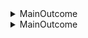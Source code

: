 <details>

<summary>MainOutcome</summary>
-   Suboutcome
-   Suboutcome
-   Suboutcome

</details>



<details>

<summary>MainOutcome</summary>
-   Suboutcome
-   Suboutcome
-   Suboutcome

</details>


<!--
From Daniel: 

5.	Regression
5.1.	Purpose
•	Explain the different treatment of stochastic and deterministic trends on forecasting
5.2.	Linear Models
5.2.1.	Definition
•	Define a linear time series model
•	State the exogeneity assumption: the expected value of the error terms is zero
5.2.2.	Stationarity
•	Transform a non-stationary linear to a stationary process using differencing
•	State how to remove a polynomial trend of order m
5.2.3.	Simulation
•	Simulate a time series with a linear time trend and a AR(p) error
5.3.	Fitted Models
5.3.1.	Model fitted to simulated data
•	Estimate a linear model for a simulated time series with linear time trend and AR(p) error
5.3.2.	Model fitted to the temperature series
•	Use acf and pacf to test for autocorrelation bias in standard errors
•	Explain intuitively why autocorrelated error terms leads to bias of estimated standard errors
5.3.3.	Autocorrelation and the estimation and sample statistics*
5.4.	Generalized Least Squares
5.4.1.	GLS fit to simulated series
•	Estimate a linear model using the GLS algorithm
•	Compare GLS and OLS standard error estimates to evaluate autocorrelation bias
•	Explain the process to estimate the autocorrelation input for the GLS algorithm
5.4.2.	Confidence interval for the trend in the temperature series
5.5.	Linear Models with seasonal variables
5.5.1.	Introduction
5.5.2.	Additive seasonal indicator variables
•	State the additive model with seasonal indicator variables (eq 5.7 & 5.8)
•	Create seasonal indicator variables using the factor() and cycle() functions
5.5.3.	Example seasonal model for the temperature series
•	Estimate a seasonal indicator model using GLS
•	Forecast using a GLS fitted seasonal indicator model
5.6.	Harmonic Seasonal Models
•	Motivate the use of the harmonic seasonal model
•	State the additive model with harmonic seasonal component
•	Explain the use of higher frequency harmonic components to model seasonal variation
5.6.2.	Simulation
•	Simulate a time series with harmonic seasonal components
5.6.3.	Fit to the simulated series
•	Use a t-ratio to decide the statistical significance of harmonic coefficient estimates
•	Use AIC to aid in model selection
•	Illustrate the limitations of AIC
5.6.4.	Harmonic model fitted to the temperature series
•	Fit the additive model with harmonic seasonal component to real-world data
•	Evaluate residuals using a correlogram and partial correlogram to ensure they meet the exogeneity assumption
•	Model residuals using an AR(p) model to meet the exogeneity assumption
5.7.	Logarithmic transformations
5.7.1.	Introduction
•	Explain when to use a log-transformation
5.7.2.	Example using the air passenger series
•	Estimate a harmonic seasonal model using GLS with a log-transformed series
5.8.	Non-linear model
5.8.1.	Introduction
•	Explain when to use non-linear models
•	Explain how to use logarithms to transform non-linear into linear functions
5.8.2.	Example of a simulated and fitted non-linear series
•	Simulate a time series with a non-linear exponential trend
•	Fit a non-linear exponential trend.
5.9.	Forecasting from regression
5.9.1.	Introduction
5.9.2.	Prediction in R
•	Use a log-transformation to multiplicative time series
•	Forecast using the inverse-transform and bias correction of a log-transformed model
5.10.	Inverse Transform and Bias Correction
5.10.1.	Log-normal residual errors
•	State the bias correction procedure for log-transform estimates (eq 5.19)
5.10.2.	Empirical correction factor for forecasting means
•	Explain when to use the bias correction factor
5.10.3.	Example using the air passenger data
•	Use the bias correction factor for a log-transform model

-->
